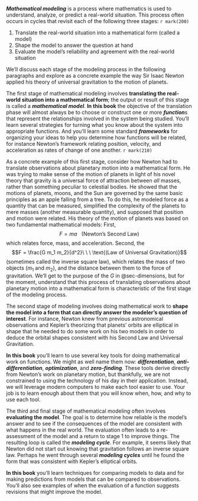 
***Mathematical modeling*** is a process where mathematics is used to understand, analyze, or predict a real-world situation. This process often occurs in cycles that revisit each of the following three stages: `r mark(200)`

1. Translate the real-world situation into a mathematical form (called a model)
2. Shape the model to answer the question at hand
3. Evaluate the model's reliability and agreement with the real-world situation

We'll discuss each stage of the modeling process in the following paragraphs and explore as a concrete example the way Sir Isaac Newton applied his theory of universal gravitation to the motion of planets.

The first stage of mathematical modeling involves **translating the real-world situation into a mathematical form**; the output or result of this stage is called a ***mathematical model***. **In this book** the objective of the translation phase will almost always be to choose or construct one or more  ***function***s that represent the relationships involved in the system being studied. You'll learn several strategies for turning what you know about the system into appropriate functions. And you'll learn some standard ***frameworks*** for organizing your ideas to help you determine how functions will be related, for instance Newton's framework relating position, velocity, and acceleration as rates of change of one another. `r mark(210)`

As a concrete example of this first stage, consider how Newton had to translate observations about planetary motion into a mathematical form. He was trying to make sense of the motion of planets in light of his novel theory that gravity is a universal force of attraction between *all* masses, rather than something peculiar to celestial bodies. He showed that the motions of planets, moons, and the Sun are governed by the same basic principles as an apple falling from a tree. To do this, he modeled force as a quantity that can be measured, simplified the complexity of the planets to mere masses (another measurable quantity), and supposed that position and motion were related.
<!-- [[Taken out. because it's unclear what is being said about velocity & acceleration in this context.]] ##: He assumed ***velocity***  (the rate of change of position with respect to time) and ***acceleration*** (the rate of change of velocity with respect to time). -->
His theory of the motion of planets was based on two fundamental mathematical models: First,
$$F = ma\ \ \ \text{(Newton's Second Law)}$$ which relates force, mass, and acceleration. Second, the
$$F = \frac{G m_1 m_2}{d^2}\ \ \ \text{(Law of Universal Gravitation)}$$
(sometimes called the inverse square law), which relates the mass of two objects ($m_1$ and $m_2$), and the distance between them to the force of gravitation. We'll get to the purpose of the $G$ in @sec-dimensions, but for the moment, understand that this process of translating observations about planetary motion into a mathematical form is characteristic of the first stage of the modeling process.

The second stage of modeling involves doing mathematical work to **shape the model into a form that can directly answer the modeler's question of interest**. For instance, Newton knew from previous astronomical observations and Kepler's theorizing that planets' orbits are elliptical in shape that he needed to do some work on his two models in order to deduce the orbital shapes consistent with his Second Law and Universal Gravitation.

**In this book** you'll learn to use several key tools for doing mathematical work on functions. We might as well name them now: ***differentiation***, ***anti-differentiation***, ***optimization***, and ***zero-finding***. These tools derive directly from Newton's work on planetary motion, but thankfully, we are not constrained to using the technology of his day in their application. Instead, we will leverage modern computers to make each tool easier to use. Your job is to learn enough about them that you will know when, how, and why to use each tool.

The third and final stage of mathematical modeling often involves **evaluating the model**. The goal is to determine how reliable is the model's answer and to see if the consequences of the model are consistent with what happens in the real world. The evaluation often leads to a re-assessment of the model and a return to stage 1 to improve things. The resulting loop is called the ***modeling cycle***. For example, it seems likely that Newton did not start out knowing that gravitation follows an inverse square law. Perhaps he went through several ***modeling cycles*** until he found the form that was consistent with Kepler's elliptical orbits.

**In this book** you'll learn techniques for comparing models to data and for making predictions from models that can be compared to observations. You'll also see examples of when the evaluation of a function suggests revisions that might improve the model.

